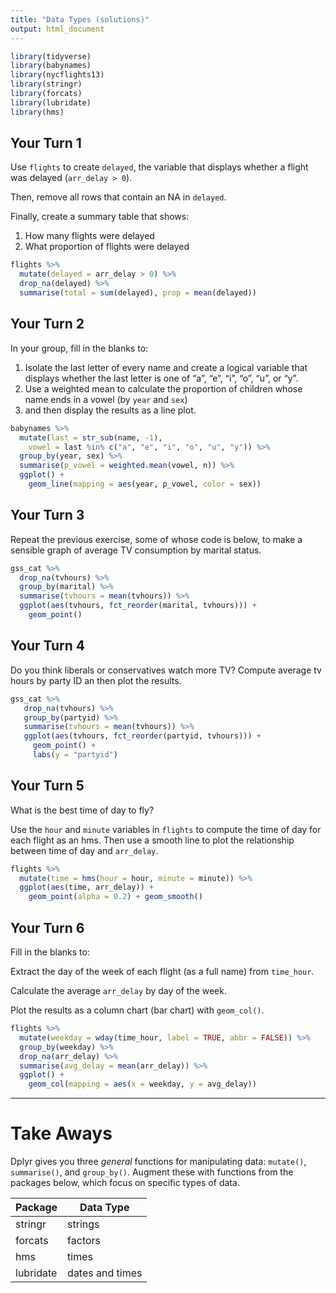 ```yaml
---
title: "Data Types (solutions)"
output: html_document
---
```


```r
library(tidyverse)
library(babynames)
library(nycflights13)
library(stringr)
library(forcats)
library(lubridate)
library(hms)
```

## Your Turn 1

Use `flights` to create `delayed`, the variable that displays whether a flight was delayed (`arr_delay > 0`).

Then, remove all rows that contain an NA in `delayed`. 

Finally, create a summary table that shows:

1. How many flights were delayed  
2. What proportion of flights were delayed

```r
flights %>%
  mutate(delayed = arr_delay > 0) %>%
  drop_na(delayed) %>%
  summarise(total = sum(delayed), prop = mean(delayed))
```


## Your Turn 2

In your group, fill in the blanks to:

1. Isolate the last letter of every name and create a logical variable that displays whether the last letter is one of "a", "e", "i", "o", "u", or "y".  
2. Use a weighted mean to calculate the proportion of children whose name ends in a vowel (by `year` and `sex`)   
3. and then display the results as a line plot.

```r
babynames %>%
  mutate(last = str_sub(name, -1), 
    vowel = last %in% c("a", "e", "i", "o", "u", "y")) %>%
  group_by(year, sex) %>%
  summarise(p_vowel = weighted.mean(vowel, n)) %>%
  ggplot() +
    geom_line(mapping = aes(year, p_vowel, color = sex))
```

## Your Turn 3

Repeat the previous exercise, some of whose code is below, to make a sensible graph of average TV consumption by marital status.

```r
gss_cat %>%
  drop_na(tvhours) %>%
  group_by(marital) %>%
  summarise(tvhours = mean(tvhours)) %>%
  ggplot(aes(tvhours, fct_reorder(marital, tvhours))) +
    geom_point()
```

## Your Turn 4

Do you think liberals or conservatives watch more TV?
Compute average tv hours by party ID an then plot the results.

```r
gss_cat %>%
   drop_na(tvhours) %>%
   group_by(partyid) %>%
   summarise(tvhours = mean(tvhours)) %>%
   ggplot(aes(tvhours, fct_reorder(partyid, tvhours))) +
     geom_point() +
     labs(y = "partyid")
```

## Your Turn 5

What is the best time of day to fly?

Use the `hour` and `minute` variables in `flights` to compute the time of day for each flight as an hms. Then use a smooth line to plot the relationship between time of day and `arr_delay`.

```r
flights %>% 
  mutate(time = hms(hour = hour, minute = minute)) %>% 
  ggplot(aes(time, arr_delay)) + 
    geom_point(alpha = 0.2) + geom_smooth()
```

## Your Turn 6

Fill in the blanks to:

Extract the day of the week of each flight (as a full name) from `time_hour`. 

Calculate the average `arr_delay` by day of the week.

Plot the results as a column chart (bar chart) with `geom_col()`.

```r
flights %>% 
  mutate(weekday = wday(time_hour, label = TRUE, abbr = FALSE)) %>% 
  group_by(weekday) %>% 
  drop_na(arr_delay) %>% 
  summarise(avg_delay = mean(arr_delay)) %>% 
  ggplot() +
    geom_col(mapping = aes(x = weekday, y = avg_delay))
```

***

# Take Aways

Dplyr gives you three _general_ functions for manipulating data: `mutate()`, `summarise()`, and `group_by()`. Augment these with functions from the packages below, which focus on specific types of data.

Package   | Data Type
--------- | --------
stringr   | strings
forcats   | factors
hms       | times
lubridate | dates and times

